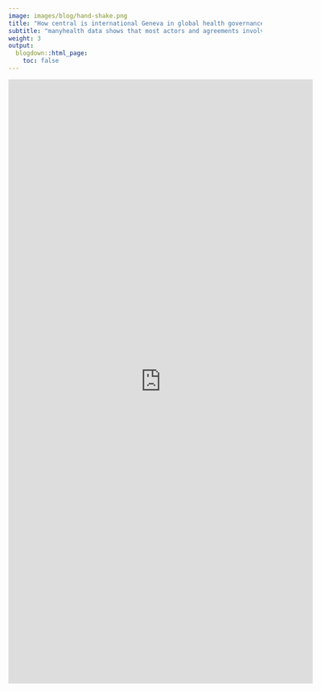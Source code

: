 ```yaml
---
image: images/blog/hand-shake.png
title: "How central is international Geneva in global health governance?"
subtitle: "manyhealth data shows that most actors and agreements involved in health governance are concentrated in a few cities, especially in Geneva, although they affect many different places and issues."
weight: 3
output:
  blogdown::html_page:
    toc: false
---
```


<iframe height="1200" width="120%" frameborder="no" src="https://globalgov.github.io/manyhealth/articles/healthdata.html"> </iframe>
